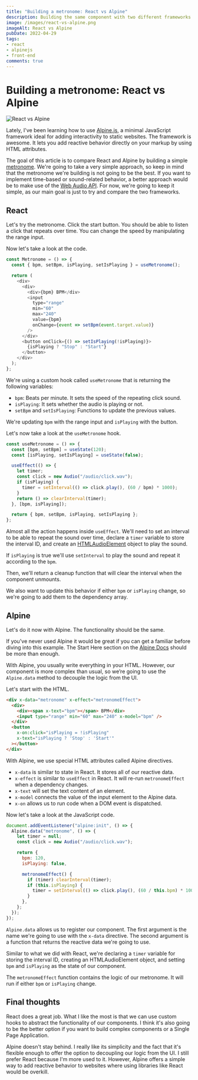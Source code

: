 ```yaml
---
title: "Building a metronome: React vs Alpine"
description: Building the same component with two different frameworks.
image: /images/react-vs-alpine.png
imageAlt: React vs Alpine
pubDate: 2022-04-29
tags:
- react
- alpinejs
- front-end
comments: true
---
```



# Building a metronome: React vs Alpine

<img src="/images/react-vs-alpine.png" alt="React vs Alpine" />

Lately, I've been learning how to use [Alpine.js](https://alpinejs.dev/), a minimal JavaScript framework ideal for
adding interactivity to static websites. The framework is awesome. It lets you add reactive behavior directly on your
markup by using HTML attributes.

The goal of this article is to compare React and Alpine by building a simple [metronome](https://en.wikipedia.org/wiki/Metronome).
We're going to take a very simple approach, so keep in mind that the metronome we're building is not going to be the
best. If you want to implement time-based or sound-related behavior, a better approach would be to make use of the
[Web Audio API](https://developer.mozilla.org/en-US/docs/Web/API/Web_Audio_API). For now, we're going to keep it simple,
as our main goal is just to try and compare the two frameworks.

## React

Let's try the metronome. Click the start button. You should be able to listen a click that repeats over time. You can
change the speed by manipulating the range input.

<ReactMetronome client:visible />

Now let's take a look at the code.

```javascript
const Metronome = () => {
  const { bpm, setBpm, isPlaying, setIsPlaying } = useMetronome();

  return (
    <div>
      <div>
        <div>{bpm} BPM</div>
        <input
          type="range"
          min="60"
          max="240"
          value={bpm}
          onChange={event => setBpm(event.target.value)}
        />
      </div>
      <button onClick={() => setIsPlaying(!isPlaying)}>
        {isPlaying ? "Stop" : "Start"}
      </button>
    </div>
  );
};
```

We're using a custom hook called `useMetronome` that is returning the following variables:

- `bpm`: Beats per minute. It sets the speed of the repeating click sound.
- `isPlaying`: It sets whether the audio is playing or not.
- `setBpm` and `setIsPlaying`: Functions to update the previous values.

We're updating `bpm` with the range input and `isPlaying` with the button.

Let's now take a look at the `useMetronome` hook.

```javascript
const useMetronome = () => {
  const [bpm, setBpm] = useState(120);
  const [isPlaying, setIsPlaying] = useState(false);

  useEffect(() => {
    let timer;
    const click = new Audio("/audio/click.wav");
    if (isPlaying) {
      timer = setInterval(() => click.play(), (60 / bpm) * 1000);
    }
    return () => clearInterval(timer);
  }, [bpm, isPlaying]);

  return { bpm, setBpm, isPlaying, setIsPlaying };
};
```

Almost all the action happens inside `useEffect`. We'll need to set an interval to be able to repeat the sound over
time, declare a `timer` variable to store the interval ID, and create an [HTMLAudioElement](https://developer.mozilla.org/en-US/docs/Web/API/HTMLAudioElement)
object to play the sound.

If `isPlaying` is true we'll use `setInterval` to play the sound and repeat it according to the `bpm`.

Then, we'll return a cleanup function that will clear the interval when the component unmounts.

We also want to update this behavior if either `bpm` or `isPlaying` change, so we're going to add them to the dependency
array.

## Alpine

Let's do it now with Alpine. The functionality should be the same.

<AlpineMetronome />

If you've never used Alpine it would be great if you can get a familiar before diving into this example. The Start Here
section on the [Alpine Docs](https://alpinejs.dev/start-here) should be more than enough.

With Alpine, you usually write everything in your HTML. However, our component is more complex than usual, so we’re
going to use the `Alpine.data` method to decouple the logic from the UI.

Let's start with the HTML.

```html
<div x-data="metronome" x-effect="metronomeEffect">
  <div>
    <div><span x-text="bpm"></span> BPM</div>
    <input type="range" min="60" max="240" x-model="bpm" />
  </div>
  <button
    x-on:click="isPlaying = !isPlaying"
    x-text="isPlaying ? 'Stop' : 'Start'"
  ></button>
</div>
```

With Alpine, we use special HTML attributes called Alpine directives.

- `x-data` is similar to state in React. It stores all of our reactive data.
- `x-effect` is similar to `useEffect` in React. It will re-run `metronomeEffect` when a dependency changes.
- `x-text` will set the text content of an element.
- `x-model` connects the value of the input element to the Alpine data.
- `x-on` allows us to run code when a DOM event is dispatched.

Now let's take a look at the JavaScript code.

```javascript
document.addEventListener("alpine:init", () => {
  Alpine.data("metronome", () => {
    let timer = null;
    const click = new Audio("/audio/click.wav");

    return {
      bpm: 120,
      isPlaying: false,

      metronomeEffect() {
        if (timer) clearInterval(timer);
        if (this.isPlaying) {
          timer = setInterval(() => click.play(), (60 / this.bpm) * 1000);
        }
      },
    };
  });
});
```

`Alpine.data` allows us to register our component. The first argument is the name we're going to use with the `x-data`
directive. The second argument is a function that returns the reactive data we're going to use.

Similar to what we did with React, we're declaring a `timer` variable for storing the interval ID, creating an
HTMLAudioElement object, and setting `bpm` and `isPlaying` as the state of our component.

The `metronomeEffect` function contains the logic of our metronome. It will run if either `bpm` or `isPlaying` change.

## Final thoughts

React does a great job. What I like the most is that we can use custom hooks to abstract the functionality of our
components. I think it's also going to be the better option if you want to build complex components or a Single Page
Application.

Alpine doesn't stay behind. I really like its simplicity and the fact that it's flexible enough to offer the option to
decoupling our logic from the UI. I still prefer React because I'm more used to it. However, Alpine offers a simple way
to add reactive behavior to websites where using libraries like React would be overkill.
